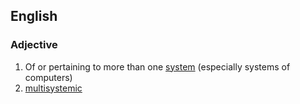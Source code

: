 ==English==

===Adjective===
{{en-adj}}

# Of or pertaining to more than one [[system]] (especially systems of computers)
# [[multisystemic]]